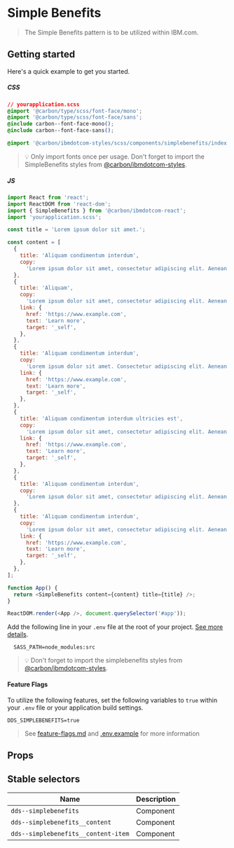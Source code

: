 
# Simple Benefits

> The Simple Benefits pattern is to be utilized within IBM.com.

## Getting started

Here's a quick example to get you started.

##### CSS

```css
// yourapplication.scss
@import '@carbon/type/scss/font-face/mono';
@import '@carbon/type/scss/font-face/sans';
@include carbon--font-face-mono();
@include carbon--font-face-sans();

@import '@carbon/ibmdotcom-styles/scss/components/simplebenefits/index';
```

> 💡 Only import fonts once per usage. Don't forget to import the SimpleBenefits
> styles from
> [@carbon/ibmdotcom-styles](https://github.com/carbon-design-system/ibm-dotcom-library/blob/master/packages/styles).

##### JS

```javascript
import React from 'react';
import ReactDOM from 'react-dom';
import { SimpleBenefits } from '@carbon/ibmdotcom-react';
import 'yourapplication.scss';

const title = 'Lorem ipsum dolor sit amet.';

const content = [
  {
    title: 'Aliquam condimentum interdum',
    copy:
      'Lorem ipsum dolor sit amet, consectetur adipiscing elit. Aenean et ultricies est. Mauris iaculis eget dolor nec hendrerit. Phasellus at elit sollicitudin, sodales nulla quis, consequat libero.',
  },
  {
    title: 'Aliquam',
    copy:
      'Lorem ipsum dolor sit amet, consectetur adipiscing elit. Aenean et ultricies est. Mauris iaculis eget dolor nec hendrerit. Phasellus at elit sollicitudin, sodales nulla quis, consequat libero.',
    link: {
      href: 'https://www.example.com',
      text: 'Learn more',
      target: '_self',
    },
  },
  {
    title: 'Aliquam condimentum interdum',
    copy:
      'Lorem ipsum dolor sit amet. Consectetur adipiscing elit. Aenean et ultricies est. Aenean et ultricies est.',
    link: {
      href: 'https://www.example.com',
      text: 'Learn more',
      target: '_self',
    },
  },
  {
    title: 'Aliquam condimentum interdum ultricies est',
    copy:
      'Lorem ipsum dolor sit amet, consectetur adipiscing elit. Aenean et ultricies est.',
    link: {
      href: 'https://www.example.com',
      text: 'Learn more',
      target: '_self',
    },
  },
  {
    title: 'Aliquam condimentum interdum',
    copy:
      'Lorem ipsum dolor sit amet, consectetur adipiscing elit. Aenean et ultricies est. Mauris iaculis eget dolor nec hendrerit. Phasellus at elit sollicitudin, sodales nulla quis, consequat libero.',
  },
  {
    title: 'Aliquam condimentum interdum',
    copy:
      'Lorem ipsum dolor sit amet, consectetur adipiscing elit. Aenean et ultricies est. Mauris iaculis eget dolor nec hendrerit. Phasellus at elit sollicitudin, sodales nulla quis, consequat libero.',
    link: {
      href: 'https://www.example.com',
      text: 'Learn more',
      target: '_self',
    },
  },
];

function App() {
  return <SimpleBenefits content={content} title={title} />;
}

ReactDOM.render(<App />, document.querySelector('#app'));
```

Add the following line in your `.env` file at the root of your project.
[See more details](https://github.com/carbon-design-system/ibm-dotcom-library/tree/master/packages/styles#usage).

```
  SASS_PATH=node_modules:src
```

> 💡 Don't forget to import the simplebenefits styles from
> [@carbon/ibmdotcom-styles](https://github.com/carbon-design-system/ibm-dotcom-library/blob/master/packages/styles).

#### Feature Flags

To utilize the following features, set the following variables to `true` within
your `.env` file or your application build settings.

```
DDS_SIMPLEBENEFITS=true
```

> See
> [feature-flags.md](https://github.com/carbon-design-system/ibm-dotcom-library/blob/master/packages/patterns-react/docs/feature-flags.md)
> and
> [.env.example](https://github.com/carbon-design-system/ibm-dotcom-library/blob/master/packages/patterns-react/.env.example)
> for more information

## Props

<Props of={SimpleBenefits} />

## Stable selectors

| Name                                | Description |
| ----------------------------------- | ----------- |
| `dds--simplebenefits`               | Component   |
| `dds--simplebenefits__content`      | Component   |
| `dds--simplebenefits__content-item` | Component   |

<Description markdown={contributing} />
